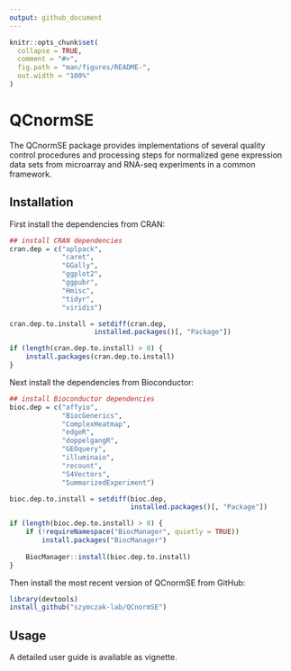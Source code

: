```yaml
---
output: github_document
---
```


<!-- README.md is generated from README.Rmd. Please edit that file -->

```r
knitr::opts_chunk$set(
  collapse = TRUE,
  comment = "#>",
  fig.path = "man/figures/README-",
  out.width = "100%"
)
```
# QCnormSE

<!-- badges: start -->
<!-- badges: end -->

The QCnormSE package provides implementations of several quality control 
procedures and processing steps for normalized gene expression data sets from 
microarray and RNA-seq experiments in a common framework. 

## Installation

First install the dependencies from CRAN:

```r
## install CRAN dependencies
cran.dep = c("aplpack",
             "caret",
             "GGally",
             "ggplot2",
             "ggpubr",
             "Hmisc",
             "tidyr",
             "viridis")

cran.dep.to.install = setdiff(cran.dep,
                     installed.packages()[, "Package"])

if (length(cran.dep.to.install) > 0) {
    install.packages(cran.dep.to.install)
}
```

Next install the dependencies from Bioconductor:

```r
## install Bioconductor dependencies
bioc.dep = c("affyio",
             "BiocGenerics",
             "ComplexHeatmap",
             "edgeR",
             "doppelgangR",
             "GEOquery",
             "illuminaio",
             "recount",
             "S4Vectors",
             "SummarizedExperiment")

bioc.dep.to.install = setdiff(bioc.dep,
                              installed.packages()[, "Package"])

if (length(bioc.dep.to.install) > 0) {
    if (!requireNamespace("BiocManager", quietly = TRUE))
        install.packages("BiocManager")
    
    BiocManager::install(bioc.dep.to.install)
}

```

Then install the most recent version of QCnormSE from GitHub:

```r
library(devtools)
install_github("szymczak-lab/QCnormSE")
```

## Usage

A detailed user guide is available as vignette.
